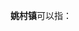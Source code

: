 '''姚村镇'''可以指：
{{PRC admin/disambig|14/01/10/102/000|37/08/81/102/000|41/05/81/107/000}}
{{disambig|cat=三字中国镇名消歧义}}